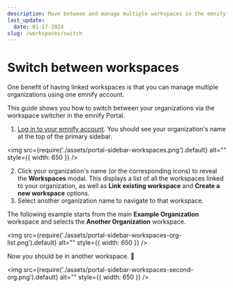 ```yaml
---
description: Move between and manage multiple workspaces in the emnify Portal
last_update:
  date: 01-17-2024
slug: /workspaces/switch
---
```


# Switch between workspaces


One benefit of having linked workspaces is that you can manage multiple organizations using one emnify account.

This guide shows you how to switch between your organizations via the workspace switcher in the emnify Portal.

<PermissionsInfoPartial orgData="the main organization" action="switch between" />

1. [Log in to your emnify account](https://portal.emnify.com/sign).
You should see your organization's name at the top of the primary sidebar.

<img
  src={require('./assets/portal-sidebar-workspaces.png').default}
  alt=""
  style={{ width: 650 }}
/>

2. Click your organization's name (or the corresponding icons) to reveal the **Workspaces** modal.
This displays a list of all the workspaces linked to your organization, as well as **Link existing workspace** and **Create a new workspace** options.
3. Select another organization name to navigate to that workspace.

The following example starts from the main **Example Organization** workspace and selects the **Another Organization** workspace.

<img
  src={require('./assets/portal-sidebar-workspaces-org-list.png').default}
  alt=""
  style={{ width: 650 }}
/>

Now you should be in another workspace. 🎉

<img
  src={require('./assets/portal-sidebar-workspaces-second-org.png').default}
  alt=""
  style={{ width: 650 }}
/>

<FeatureRequestsTipPartial />
